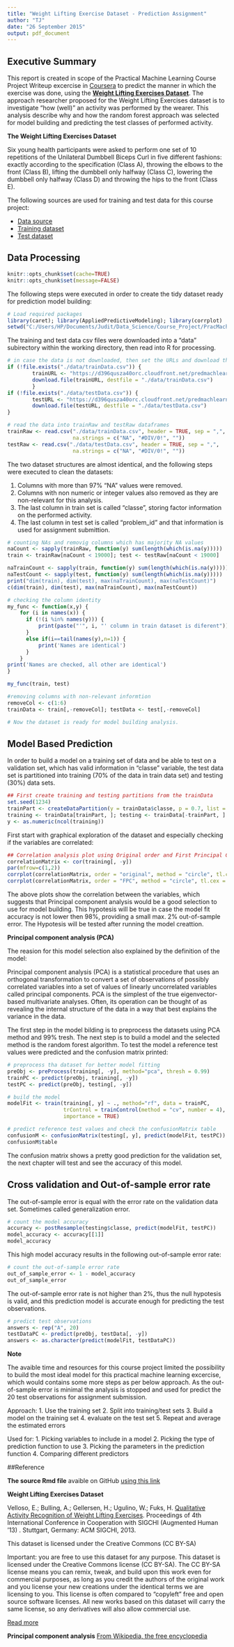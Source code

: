 ```yaml
---
title: "Weight Lifting Exercise Dataset - Prediction Assignment"
author: "TJ"
date: "26 September 2015"
output: pdf_document
---
```

## Executive Summary

This report is created in scope of the Practical Machine Learning Course Project Writeup excercise in [Coursera](https://class.coursera.org/predmachlearn-032/human_grading/view/courses/975201/assessments/4/submissions) to predict the manner in which the exercise was done, using the [**Weight Lifting Exercises Dataset**](http://groupware.les.inf.puc-rio.br/public/papers/2013.Velloso.QAR-WLE.pdf). The approach researcher proposed for the Weight Lifting Exercises dataset is to investigate "how (well)" an activity was performed by the wearer. This analysis describe why and how the random forest approach was selected for model building and predicting the test classes of performed activity.

**The Weight Lifting Exercises Dataset**

Six young health participants were asked to perform one set of 10 repetitions of the Unilateral Dumbbell Biceps Curl in five different fashions: exactly according to the specification (Class A), throwing the elbows to the front (Class B), lifting the dumbbell only halfway (Class C), lowering the dumbbell only halfway (Class D) and throwing the hips to the front (Class E).

The following sources are used for training and test data for this course project:

* [Data source](http://groupware.les.inf.puc-rio.br/har)
* [Training dataset](https://d396qusza40orc.cloudfront.net/predmachlearn/pml-training.csv)
* [Test dataset](https://d396qusza40orc.cloudfront.net/predmachlearn/pml-testing.csv)

## Data Processing 

```r
knitr::opts_chunk$set(cache=TRUE)
knitr::opts_chunk$set(message=FALSE)
```

The following steps were executed in order to create the tidy dataset ready for prediction model building:

```r
# Load required packages
library(caret); library(AppliedPredictiveModeling); library(corrplot)
setwd("C:/Users/HP/Documents/Judit/Data_Science/Course_Project/PracMachLearn")
```

The training and test data csv files were downloaded into a "data" subirectory within the working directory, then read into R for processing. 

```r
# in case the data is not downloaded, then set the URLs and download the files
if (!file.exists("./data/trainData.csv")) {
        trainURL <- "https://d396qusza40orc.cloudfront.net/predmachlearn/pml-training.csv"
        download.file(trainURL, destfile = "./data/trainData.csv")
        }
if (!file.exists("./data/testData.csv")) {
        testURL <- "https://d396qusza40orc.cloudfront.net/predmachlearn/pml-testing.csv"
        download.file(testURL, destfile = "./data/testData.csv")
}
```

```r
# read the data into trainRaw and testRaw dataframes
trainRaw <- read.csv("./data/trainData.csv", header = TRUE, sep = ",",
                     na.strings = c("NA", "#DIV/0!", ""))
testRaw <- read.csv("./data/testData.csv", header = TRUE, sep = ",",
                     na.strings = c("NA", "#DIV/0!", ""))
```

The two dataset structures are almost identical, and the following steps were executed to clean the datasets:

1. Columns with more than 97% "NA" values were removed.
2. Columns with non numeric or integer values also removed as they are non-relevant for this analysis.
3. The last column in train set is called "classe", storing factor information on the performed activity.
4. The last column in test set is called "problem_id" and that information is used for assignment submittion.

```r
# counting NAs and removig columns which has majority NA values
naCount <- sapply(trainRaw, function(y) sum(length(which(is.na(y)))))
train <- trainRaw[naCount < 19000]; test <- testRaw[naCount < 19000]

naTrainCount <- sapply(train, function(y) sum(length(which(is.na(y)))))
naTestCount <- sapply(test, function(y) sum(length(which(is.na(y)))))
print("dim(train), dim(test), max(naTrainCount), max(naTestCount)")
c(dim(train), dim(test), max(naTrainCount), max(naTestCount))

# checking the column identity
my_func <- function(x,y) {
    for (i in names(x)) {
      if (!(i %in% names(y))) {
          print(paste("'", i, "' column in train dataset is diferent")); 
      }  
      else if(i==tail(names(y),n=1)) {
          print('Names are identical')
      }
    }
print('Names are checked, all other are identical')
}

my_func(train, test)

#removing columns with non-relevant informtion
removeCol <- c(1:6)
trainData <- train[,-removeCol]; testData <- test[,-removeCol]

# Now the dataset is ready for model building analysis.
```


## Model Based Prediction

In order to build a model on a training set of data and be able to test on a validation set, which has valid information in "classe" variable, the test data set is partitioned into training (70% of the data in train data set) and testing (30%) data sets.

```r
## First create training and testing partitions from the trainData
set.seed(1234)
trainPart <- createDataPartition(y = trainData$classe, p = 0.7, list = FALSE)
training <- trainData[trainPart, ]; testing <- trainData[-trainPart, ]
y <- as.numeric(ncol(training))
```

First start with graphical exploration of the dataset and especially checking if the variables are correlated:

```r
## Correlation analysis plot using Original order and First Principal Component order
correlationMatrix <- cor(training[, -y])
par(mfrow=c(1,2))
corrplot(correlationMatrix, order = "original", method = "circle", tl.cex = 0.6, tl.col = rgb(0, 0, 0), title = "Weight Lifting Exercises Dataset \n Correlation Matrix \n in Original order")
corrplot(correlationMatrix, order = "FPC", method = "circle", tl.cex = 0.6, tl.col = rgb(0, 0, 0), title = "Weight Lifting Exercises Dataset \n Correlation Matrix \n in First Principal Component order")
```

The above plots show the correlation between the variables, which suggests that Principal component analysis would be a good selection to use for model building. This hypotesis will be true in case the model fit accuracy is not lower then 98%, providing a small max. 2% out-of-sample error. The Hypotesis will be tested after running the model creattion. 

**Principal component analysis (PCA)**

The reasion for this model selection also explained by the definition of the model: 

Principal component analysis (PCA) is a statistical procedure that uses an orthogonal transformation to convert a set of observations of possibly correlated variables into a set of values of linearly uncorrelated variables called principal components. PCA is the simplest of the true eigenvector-based multivariate analyses. Often, its operation can be thought of as revealing the internal structure of the data in a way that best explains the variance in the data.

The first step in the model bilding is to preprocess the datasets using PCA method and 99% tresh. The next step is to build a model and the selected method is the random forest algorithm. To test the model a reference test values were predicted and the confusion matrix printed: 

```r
# preprocess tha dataset for better model fitting
preObj <- preProcess(training[, -y], method="pca", thresh = 0.99)
trainPC <- predict(preObj, training[, -y])
testPC <- predict(preObj, testing[, -y])

# build the model
modelFit <- train(training[, y] ~ ., method="rf", data = trainPC,
                  trControl = trainControl(method = "cv", number = 4),
                  importance = TRUE)

# predict reference test values and check the confusionMatrix table
confusionM <- confusionMatrix(testing[, y], predict(modelFit, testPC))
confusionM$table
```

The confusion matrix shows a pretty good prediction for the validation set, the next chapter will test and see the accuracy of this model.

## Cross validation and Out-of-sample error rate

The out-of-sample error is equal with the error rate on the validation data set. Sometimes called generalization error.

```r
# count the model accuracy
accuracy <- postResample(testing$classe, predict(modelFit, testPC))
model_accuracy <- accuracy[[1]]
model_accuracy
```

This high model accuracy results in the following out-of-sample error rate:

```r
# count the out-of-sample error rate
out_of_sample_error <- 1 - model_accuracy
out_of_sample_error
```

The out-of-sample error rate is not higher than 2%, thus the null hypotesis is valid, and this prediction model is accurate enough for predicting the test observations.

```r
# predict test observations
answers <- rep("A", 20)
testDataPC <- predict(preObj, testData[, -y])
answers <- as.character(predict(modelFit, testDataPC))
```

**Note**

The avaible time and resources for this course project limited the possibility to build the most ideal model for this practical machine learning excercise, which would contains some more steps as per below approach. As the out-of-sample error is minimal the analysis is stopped and used for predict the 20 test observations for assignment submission.

Approach:
1. Use the training set
2. Split into training/test sets
3. Build a model on the training set
4. evaluate on the test set
5. Repeat and average the estimated errors

Used for:
1. Picking variables to include in a model
2. Picking the type of prediction function to use
3. Picking the parameters in the prediction function
4. Comparing different predictors

##Reference

**The source Rmd file** avaible on GitHub [using this link](https://github.com/Datarch/PracMachLearn)

**Weight Lifting Exercises Dataset**

Velloso, E.; Bulling, A.; Gellersen, H.; Ugulino, W.; Fuks, H. [Qualitative Activity Recognition of Weight Lifting Exercises](http://groupware.les.inf.puc-rio.br/work.jsf?p1=11201). Proceedings of 4th International Conference in Cooperation with SIGCHI (Augmented Human '13) . Stuttgart, Germany: ACM SIGCHI, 2013.

This dataset is licensed under the Creative Commons (CC BY-SA)

Important: you are free to use this dataset for any purpose. This dataset is licensed under the Creative Commons license (CC BY-SA). The CC BY-SA license means you can remix, tweak, and build upon this work even for commercial purposes, as long as you credit the authors of the original work and you license your new creations under the identical terms we are licensing to you. This license is often compared to "copyleft" free and open source software licenses. All new works based on this dataset will carry the same license, so any derivatives will also allow commercial use.

[Read more](http://groupware.les.inf.puc-rio.br/har#ixzz3mvUGduUQ)

**Principal component analysis** [From Wikipedia, the free encyclopedia](https://en.wikipedia.org/wiki/Principal_component_analysis)